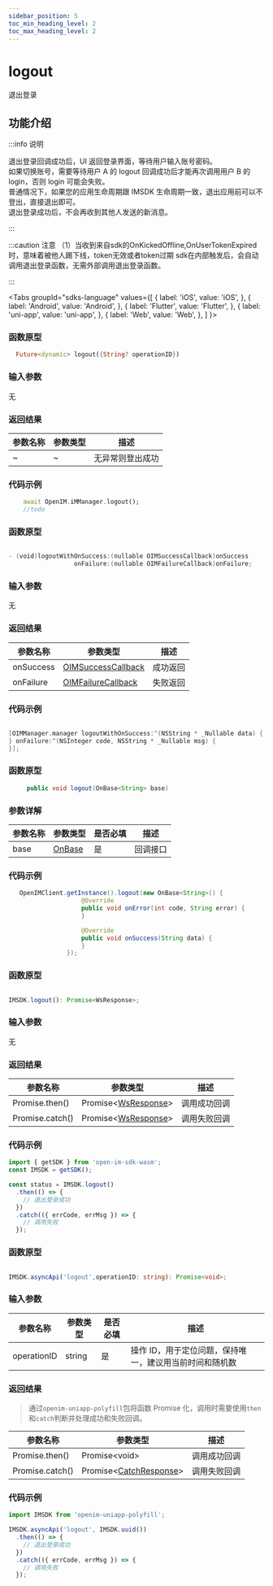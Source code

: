 ```yaml
---
sidebar_position: 5
toc_min_heading_level: 2
toc_max_heading_level: 2
---
```


# logout

退出登录

## 功能介绍

:::info 说明

退出登录回调成功后，UI 返回登录界面，等待用户输入账号密码。  
如果切换账号，需要等待用户 A 的 logout 回调成功后才能再次调用用户 B 的 login，否则 login 可能会失败。  
普通情况下，如果您的应用生命周期跟 IMSDK 生命周期一致，退出应用前可以不登出，直接退出即可。  
退出登录成功后，不会再收到其他人发送的新消息。

:::

:::caution 注意
（1）当收到来自sdk的OnKickedOffline,OnUserTokenExpired时，意味着被他人踢下线，token无效或者token过期
sdk在内部触发后，会自动调用退出登录函数，无需外部调用退出登录函数。

:::

<Tabs
groupId="sdks-language"
values={[
{ label: 'iOS', value: 'iOS', },
{ label: 'Android', value: 'Android', },
{ label: 'Flutter', value: 'Flutter', },
{ label: 'uni-app', value: 'uni-app', },
{ label: 'Web', value: 'Web', },
]
}>

<TabItem value="Flutter">

### 函数原型

```dart showLineNumbers
  Future<dynamic> logout({String? operationID})
```

### 输入参数

无

### 返回结果

| 参数名称 | 参数类型 | 描述             |
| -------- | -------- | ---------------- |
| ~        | ~        | 无异常则登出成功 |

### 代码示例

```dart showLineNumbers
    await OpenIM.iMManager.logout();
    //todo
```

</TabItem>

<TabItem value="iOS">

### 函数原型

```swift showLineNumbers

- (void)logoutWithOnSuccess:(nullable OIMSuccessCallback)onSuccess
                  onFailure:(nullable OIMFailureCallback)onFailure;

```

### 输入参数

无

### 返回结果

| 参数名称  | 参数类型                                               | 描述     |
| --------- | ------------------------------------------------------ | -------- |
| onSuccess | [OIMSuccessCallback](docs/sdks/callback/onSuccess.mdx) | 成功返回 |
| onFailure | [OIMFailureCallback](docs/sdks/callback/onError.mdx)   | 失败返回 |

### 代码示例

```swift showLineNumbers

[OIMManager.manager logoutWithOnSuccess:^(NSString * _Nullable data) {
} onFailure:^(NSInteger code, NSString * _Nullable msg) {
}];

```

</TabItem>

<TabItem value="Android">

### 函数原型

```java showLineNumbers
     public void logout(OnBase<String> base)
```

### 参数详解

| 参数名称 | 参数类型                                | 是否必填 | 描述     |
| -------- | --------------------------------------- | -------- | -------- |
| base     | [OnBase](docs/sdks/callback/onBase.mdx) | 是       | 回调接口 |

### 代码示例

```java showLineNumbers
   OpenIMClient.getInstance().logout(new OnBase<String>() {
                    @Override
                    public void onError(int code, String error) {
                    }

                    @Override
                    public void onSuccess(String data) {
                    }
                });
```

</TabItem>

<TabItem value="Web">

### 函数原型

```ts showLineNumbers

IMSDK.logout(): Promise<WsResponse>;

```

### 输入参数

无

### 返回结果

| 参数名称        | 参数类型                                             | 描述         |
| --------------- | ---------------------------------------------------- | ------------ |
| Promise.then()  | Promise<[WsResponse](docs/sdks/class/response.mdx)\> | 调用成功回调 |
| Promise.catch() | Promise<[WsResponse](docs/sdks/class/response.mdx)\> | 调用失败回调 |

### 代码示例

```js showLineNumbers
import { getSDK } from 'open-im-sdk-wasm';
const IMSDK = getSDK();

const status = IMSDK.logout()
  .then(() => {
    // 退出登录成功
  })
  .catch(({ errCode, errMsg }) => {
    // 调用失败
  });
```

</TabItem>

<TabItem value="uni-app">

### 函数原型

```ts showLineNumbers

IMSDK.asyncApi('logout',operationID: string): Promise<void>;

```

### 输入参数

| 参数名称    | 参数类型 | 是否必填 | 描述                                                    |
| ----------- | -------- | -------- | ------------------------------------------------------- |
| operationID | string   | 是       | 操作 ID，用于定位问题，保持唯一，建议用当前时间和随机数 |

### 返回结果

> 通过`openim-uniapp-polyfill`包将函数 Promise 化，调用时需要使用`then`和`catch`判断并处理成功和失败回调。

| 参数名称        | 参数类型                                                | 描述         |
| --------------- | ------------------------------------------------------- | ------------ |
| Promise.then()  | Promise<void\>                                          | 调用成功回调 |
| Promise.catch() | Promise<[CatchResponse](docs/sdks/class/response.mdx)\> | 调用失败回调 |

### 代码示例

```js showLineNumbers
import IMSDK from 'openim-uniapp-polyfill';

IMSDK.asyncApi('logout', IMSDK.uuid())
  .then(() => {
    // 退出登录成功
  })
  .catch(({ errCode, errMsg }) => {
    // 调用失败
  });
```

</TabItem>

</Tabs>

